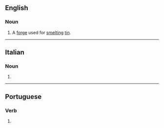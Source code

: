 ==English==

===Noun===
{{en-noun}}

# {{lb|en|UK|dialect|Cornwall|dated}} A [[forge]] used for [[smelt]]ing [[tin]].
#: {{rfquotek|Raymond}}

{{Webster 1913}}

----

==Italian==

===Noun===
{{head|it|noun plural form|g=f}}

# {{plural of|foga|lang=it}}

----

==Portuguese==

===Verb===
{{pt-verb-form}}

# {{pt-verb-form-of|fugir}}